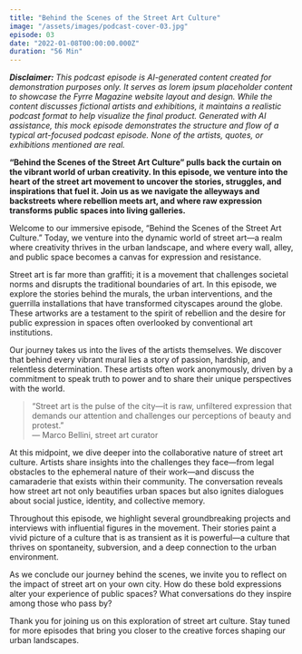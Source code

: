 ```yaml
---
title: "Behind the Scenes of the Street Art Culture"
image: "/assets/images/podcast-cover-03.jpg"
episode: 03
date: "2022-01-08T00:00:00.000Z"
duration: "56 Min"
---
```


_**Disclaimer:** This podcast episode is AI-generated content created for demonstration purposes only. It serves as lorem ipsum placeholder content to showcase the Fyrre Magazine website layout and design. While the content discusses fictional artists and exhibitions, it maintains a realistic podcast format to help visualize the final product. Generated with AI assistance, this mock episode demonstrates the structure and flow of a typical art-focused podcast episode. None of the artists, quotes, or exhibitions mentioned are real._

**“Behind the Scenes of the Street Art Culture” pulls back the curtain on the vibrant world of urban creativity. In this episode, we venture into the heart of the street art movement to uncover the stories, struggles, and inspirations that fuel it. Join us as we navigate the alleyways and backstreets where rebellion meets art, and where raw expression transforms public spaces into living galleries.**

Welcome to our immersive episode, “Behind the Scenes of the Street Art Culture.” Today, we venture into the dynamic world of street art—a realm where creativity thrives in the urban landscape, and where every wall, alley, and public space becomes a canvas for expression and resistance.

Street art is far more than graffiti; it is a movement that challenges societal norms and disrupts the traditional boundaries of art. In this episode, we explore the stories behind the murals, the urban interventions, and the guerrilla installations that have transformed cityscapes around the globe. These artworks are a testament to the spirit of rebellion and the desire for public expression in spaces often overlooked by conventional art institutions.

Our journey takes us into the lives of the artists themselves. We discover that behind every vibrant mural lies a story of passion, hardship, and relentless determination. These artists often work anonymously, driven by a commitment to speak truth to power and to share their unique perspectives with the world.

> “Street art is the pulse of the city—it is raw, unfiltered expression that demands our attention and challenges our perceptions of beauty and protest.”  
> — Marco Bellini, street art curator

At this midpoint, we dive deeper into the collaborative nature of street art culture. Artists share insights into the challenges they face—from legal obstacles to the ephemeral nature of their work—and discuss the camaraderie that exists within their community. The conversation reveals how street art not only beautifies urban spaces but also ignites dialogues about social justice, identity, and collective memory.

Throughout this episode, we highlight several groundbreaking projects and interviews with influential figures in the movement. Their stories paint a vivid picture of a culture that is as transient as it is powerful—a culture that thrives on spontaneity, subversion, and a deep connection to the urban environment.

As we conclude our journey behind the scenes, we invite you to reflect on the impact of street art on your own city. How do these bold expressions alter your experience of public spaces? What conversations do they inspire among those who pass by?

Thank you for joining us on this exploration of street art culture. Stay tuned for more episodes that bring you closer to the creative forces shaping our urban landscapes.
